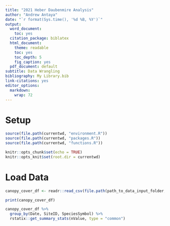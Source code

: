 ```yaml
---
title: "2021 Heber Daubenmire Analysis"
author: "Andrew Antaya"
date: "`r format(Sys.time(), '%d %B, %Y')`"
output:
  word_document:
    toc: yes
  citation_package: biblatex
  html_document: 
    theme: readable
    toc: yes
    toc_depth: 5
    fig_caption: yes
  pdf_document: default
subtitle: Data Wrangling
bibliography: My Library.bib
link-citations: yes
editor_options: 
  markdown: 
    wrap: 72
---
```

# Setup

```r
source(file.path(currentwd, "environment.R"))
source(file.path(currentwd, "packages.R"))
source(file.path(currentwd, "functions.R"))
```

```r
knitr::opts_chunk$set(echo = TRUE)
knitr::opts_knit$set(root.dir = currentwd)
```

# Load Data

```r
canopy_cover_df <- readr::read_csv(file.path(path_to_data_input_folder, "canopy-cover", "2021-heber-canopy-cover.csv"))
```

```r
print(canopy_cover_df)
```


```r
canopy_cover_df %>% 
  group_by(Date, SiteID, SpeciesSymbol) %>% 
  rstatix::get_summary_stats(nValue, type = "common")
```
